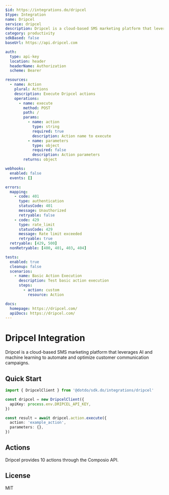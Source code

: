 ```yaml
---
$id: https://integrations.do/dripcel
$type: Integration
name: Dripcel
service: dripcel
description: Dripcel is a cloud-based SMS marketing platform that leverages AI and machine learning to automate and optimize customer communication campaigns.
category: productivity
sdkBased: false
baseUrl: https://api.dripcel.com

auth:
  type: api-key
  location: header
  headerName: Authorization
  scheme: Bearer

resources:
  - name: Action
    plural: Actions
    description: Execute Dripcel actions
    operations:
      - name: execute
        method: POST
        path: /
        params:
          - name: action
            type: string
            required: true
            description: Action name to execute
          - name: parameters
            type: object
            required: false
            description: Action parameters
        returns: object

webhooks:
  enabled: false
  events: []

errors:
  mapping:
    - code: 401
      type: authentication
      statusCode: 401
      message: Unauthorized
      retryable: false
    - code: 429
      type: rate_limit
      statusCode: 429
      message: Rate limit exceeded
      retryable: true
  retryable: [429, 500]
  nonRetryable: [400, 401, 403, 404]

tests:
  enabled: true
  cleanup: false
  scenarios:
    - name: Basic Action Execution
      description: Test basic action execution
      steps:
        - action: custom
          resource: Action

docs:
  homepage: https://dripcel.com/
  apiDocs: https://dripcel.com/
---
```


# Dripcel Integration

Dripcel is a cloud-based SMS marketing platform that leverages AI and machine learning to automate and optimize customer communication campaigns.

## Quick Start

```typescript
import { DripcelClient } from '@dotdo/sdk.do/integrations/dripcel'

const dripcel = new DripcelClient({
  apiKey: process.env.DRIPCEL_API_KEY,
})

const result = await dripcel.action.execute({
  action: 'example_action',
  parameters: {},
})
```

## Actions

Dripcel provides 10 actions through the Composio API.

## License

MIT
